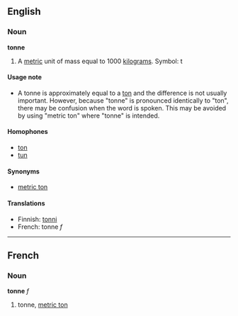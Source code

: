 ==English==
===Noun===
'''tonne'''

#A [[metric]] unit of mass equal to 1000 [[kilogram]]s.  Symbol: t

====Usage note====
*A tonne is approximately equal to a [[ton]] and the difference is not usually important.  However, because "tonne" is pronounced identically to "ton", there may be confusion when the word is spoken.  This may be avoided by using "metric ton" where "tonne" is intended.

====Homophones====
*[[ton]]
*[[tun]]

====Synonyms====
*[[metric ton]]

====Translations====
*Finnish: [[tonni]]
*French: tonne ''f''

----
==French==
===Noun===
'''tonne''' ''f''

#tonne, [[metric ton]]